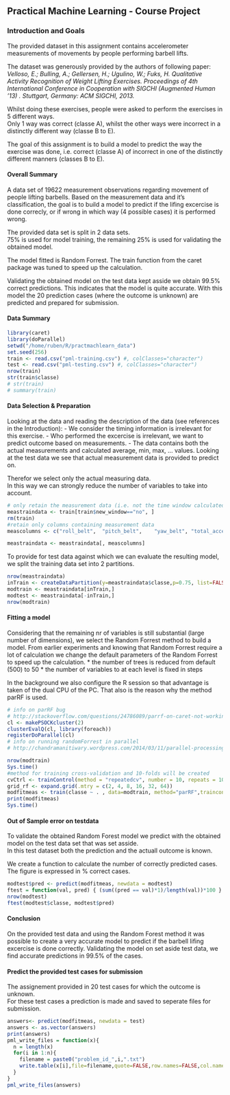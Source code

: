 ## Practical Machine Learning - Course Project
### Introduction and Goals
The provided dataset in this assignment contains accelerometer measurements of movements by people performing barbell lifts.

The dataset was generously provided by the authors of following paper:<br>
*Velloso, E.; Bulling, A.; Gellersen, H.; Ugulino, W.; Fuks, H. Qualitative Activity Recognition of Weight Lifting Exercises. Proceedings of 4th International Conference in Cooperation with SIGCHI (Augmented Human '13) . Stuttgart, Germany: ACM SIGCHI, 2013.*

Whilst doing these exercises, people were asked to perform the exercises in 5 different ways.<br> Only 1 way was correct (classe A), whilst the other ways were incorrect in a distinctly different way (classe B to E).

The goal of this assignment is to build a model to predict the way the exercise was done, i.e. correct (classe A) of incorrect in one of the distinctly different manners (classes B to E).

#### Overall Summary

A data set of 19622 measurement observations regarding movement of people lifting barbells. Based on the measurement data and it's classification, the goal is to build a model to predict if the lifing excercise is done correcly, or if wrong in which way (4 possible cases) it is performed wrong.

The provided data set is split in 2 data sets. <br>
75%  is used for model training, the remaining 25% is used for validating the obtained model.

The model fitted is Random Forrest. The train function from the caret package was tuned to speed up the calculation.

Validating the obtained model on the test data kept asside we obtain 99.5% correct predictions. This indicates that the model is quite accurate.
With this model the 20 prediction cases (where the outcome is unknown) are predicted and prepared for submission.


#### Data Summary

```r
library(caret)
library(doParallel)
setwd("/home/ruben/R/practmachlearn_data")
set.seed(256)
train <- read.csv("pml-training.csv") #, colClasses="character")
test <- read.csv("pml-testing.csv") #, colClasses="character")
nrow(train)
str(train$classe)
# str(train)
# summary(train)

```

#### Data Selection & Preparation

Looking at the data and reading the description of the data (see references in the Introduction):
- We consider the timing information is irrelevant for this exercise.
- Who performed the excercise is irrelevant, we want to predict outcome based on measurements.
- The data contains both the actual measurements and calculated average, min, max, ... values. Looking at the test data we see that actual measurement data is provided to predict on.

Therefor we select only the actual measuring data.<br>
In this way we can strongly reduce the number of variables to take into account.

```r
# only retain the measurement data (i.e. not the time window calculated averages)
meastraindata <- train[train$new_window=="no", ]
rm(train)
#retain only columns containing measurement data
meascolumns <- c("roll_belt",  "pitch_belt",	"yaw_belt",	"total_accel_belt",	"gyros_belt_x",	"gyros_belt_y",	"gyros_belt_z",	"accel_belt_x",	"accel_belt_y",	"accel_belt_z",	"magnet_belt_x",	"magnet_belt_y",	"magnet_belt_z",	"roll_arm",	"pitch_arm",	"yaw_arm",	"total_accel_arm",	"gyros_arm_x",	"gyros_arm_y",	"gyros_arm_z",	"accel_arm_x",	"accel_arm_y",	"accel_arm_z",	"magnet_arm_x",	"magnet_arm_y",	"magnet_arm_z",	"roll_dumbbell",	"pitch_dumbbell",	"yaw_dumbbell",	"total_accel_dumbbell",	"gyros_dumbbell_x",	"gyros_dumbbell_y",	"gyros_dumbbell_z",	"accel_dumbbell_x",	"accel_dumbbell_y",	"accel_dumbbell_z",	"magnet_dumbbell_x",	"magnet_dumbbell_y",	"magnet_dumbbell_z",	"roll_forearm",	"pitch_forearm",	"yaw_forearm",	"total_accel_forearm",	"gyros_forearm_x",	"gyros_forearm_y",	"gyros_forearm_z",	"accel_forearm_x",	"accel_forearm_y",	"accel_forearm_z",	"magnet_forearm_x",	"magnet_forearm_y",	"magnet_forearm_z",	"classe")

meastraindata <- meastraindata[, meascolumns]

```

To provide for test data against which we can evaluate the resulting model, we split the training data set into 2 partitions.

```r
nrow(meastraindata)
inTrain <- createDataPartition(y=meastraindata$classe,p=0.75, list=FALSE)
modtrain <- meastraindata[inTrain,]
modtest <- meastraindata[-inTrain,]
nrow(modtrain)
```

#### Fitting a model

Considering that the remaining nr of variables is still substantial (large number of dimensions), we select the Random Forrest method to build a model.
From earlier experiments and knowing that Random Forrest require a lot of calculation we change the default parameters of the Random Forrest to speed up the calculation.
* the number of trees is reduced from default (500) to 50
* the number of variables to at each level is fixed in steps

In the background we also configure the R session so that advantage is taken of the dual CPU of the PC. That also is the reason why the method parRF is used.

```r
# info on parRF bug
# http://stackoverflow.com/questions/24786089/parrf-on-caret-not-working-for-more-than-one-core
cl <- makePSOCKcluster(2)
clusterEvalQ(cl, library(foreach))
registerDoParallel(cl)
# info on running randomForrest in parallel
# http://chandramanitiwary.wordpress.com/2014/03/11/parallel-processing-of-random-forest-in-r-using-caret-and-domc-package/
```

```r
nrow(modtrain)
Sys.time()
#method for training cross-validation and 10-folds will be created
cvCtrl <- trainControl(method = "repeatedcv", number = 10, repeats = 10)
grid_rf <- expand.grid(.mtry = c(2, 4, 8, 16, 32, 64))
modfitmeas <- train(classe ~ . , data=modtrain, method="parRF",traincontrol= cvCtrl, ntree=50, tuneGrid = grid_rf)
print(modfitmeas)
Sys.time()
```

#### Out of Sample error on testdata

To validate the obtained Random Forest model we predict with the obtained model on the test data set that was set asside.<br>
In this test dataset both the prediction and the actuall outcome is known.

We create a function to calculate the number of correctly predicted cases.
The figure is expressed in % correct cases.

```r
modtest$pred <- predict(modfitmeas, newdata = modtest)
ftest = function(val, pred) { (sum((pred == val)*1)/length(val))*100 }
nrow(modtest)
ftest(modtest$classe, modtest$pred)
```

#### Conclusion

On the provided test data and using the Random Forest method it was possible to create a very accurate model to predict if the barbell lifing excercise is done correctly.
Validating the model on set aside test data, we find accurate predictions in 99.5% of the cases.

#### Predict the provided test cases for submission

The assignement provided in 20 test cases for which the outcome is unknown.<br>
For these test cases a prediction is made and saved to seperate files for submission.

```r
answers<- predict(modfitmeas, newdata = test)
answers <- as.vector(answers)
print(answers)
pml_write_files = function(x){
  n = length(x)
  for(i in 1:n){
    filename = paste0("problem_id_",i,".txt")
    write.table(x[i],file=filename,quote=FALSE,row.names=FALSE,col.names=FALSE)
  }
}
pml_write_files(answers)
```